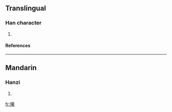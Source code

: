 ==Translingual==
===Han character===
{{Han char|rn=78|rad=歹|as=10|sn=14|four=|canj=一弓手大木 (MNQKD)}}
# {{defn|Han|sort=歹10}}
====References====
{{Han ref|kx=0582.230|dkj=16534|dj=0975.200|hdz=21391.210|uh=6B9D|ud=27549}}

----
==Mandarin==
===Hanzi===
{{cmn-hanzi|pin=[[nì]] (ni4), [[zh]] (zhen)|wg=ni<sup>4</sup>, che<sup>n</sup>}}
# {{defn|Mandarin}}

[[fr:殝]]
